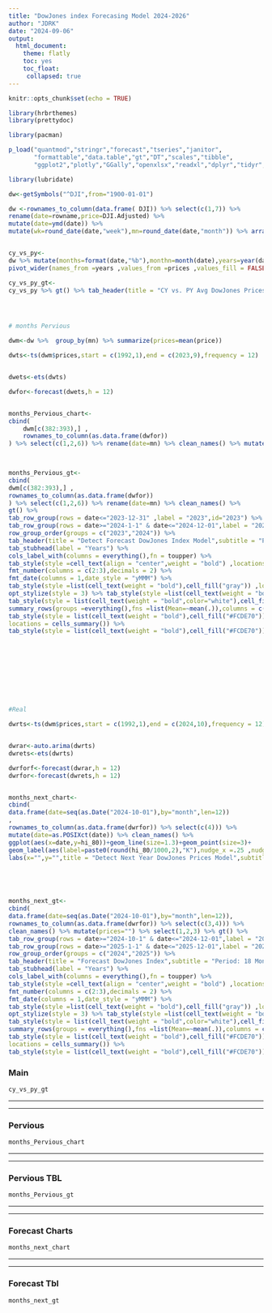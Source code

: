 ```yaml
---
title: "DowJones index Forecasing Model 2024-2026"
author: "JDRK"
date: "2024-09-06"
output: 
  html_document:
    theme: flatly
    toc: yes
    toc_float: 
     collapsed: true
---
```


```r
knitr::opts_chunk$set(echo = TRUE)
```

```r
library(hrbrthemes)
library(prettydoc)

library(pacman)

p_load("quantmod","stringr","forecast","tseries","janitor",
       "formattable","data.table","gt","DT","scales","tibble",
       "ggplot2","plotly","GGally","openxlsx","readxl","dplyr","tidyr","lubridate")

library(lubridate)

dw<-getSymbols("^DJI",from="1900-01-01")

dw <-rownames_to_column(data.frame( DJI)) %>% select(c(1,7)) %>% 
rename(date=rowname,price=DJI.Adjusted) %>% 
mutate(date=ymd(date)) %>% 
mutate(wk=round_date(date,"week"),mn=round_date(date,"month")) %>% arrange(date)


cy_vs_py<-
dw %>% mutate(months=format(date,"%b"),monthn=month(date),years=year(date)) %>% group_by(monthn,months,years) %>% summarize(prices=mean(price),.groups = "drop") %>% arrange(desc(years)) %>% 
pivot_wider(names_from =years ,values_from =prices ,values_fill = FALSE) %>% select(2,3,4) %>% filter(! months %in% c("Nov","Dec")) %>% clean_names() %>% mutate(change=(x2024/x2023)-1,change_amt=x2024-x2023)

cy_vs_py_gt<-
cy_vs_py %>% gt() %>% tab_header(title = "CY vs. PY Avg DowJones Prices ") %>% cols_label("x2024"="2024","x2023"="2023") %>% cols_label_with(columns = everything(),fn = toupper) %>% fmt_percent(columns = 4,decimals = 2) %>% fmt_currency(columns = c(2,3,5),currency = "USD",decimals = 0) %>% tab_style(style = list(cell_text(align = "center",weight = "bold")),locations = cells_body()) %>% tab_style(style = list(cell_fill(color = "#10375C"),cell_text(color="white",align = "center",weight = "bold")),locations = cells_column_labels())  %>% tab_style(style = list(cell_fill(color = "#F2E5BF"),cell_text(weight = "bold",color="black",align = "center")),locations = cells_title()) %>% opt_stylize(style = 3)




# months Pervious

dwm<-dw %>%  group_by(mn) %>% summarize(prices=mean(price))

dwts<-ts(dwm$prices,start = c(1992,1),end = c(2023,9),frequency = 12)


dwets<-ets(dwts)

dwfor<-forecast(dwets,h = 12)


months_Pervious_chart<-
cbind(
    dwm[c(382:393),] ,
    rownames_to_column(as.data.frame(dwfor))
) %>% select(c(1,2,6)) %>% rename(date=mn) %>% clean_names() %>% mutate(date=as.POSIXct(date)) %>% pivot_longer(!date,names_to = "levels",values_to = "prices") %>% ggplot(aes(x=date,y=prices,group=levels,color=levels))+geom_line(size=1.3)+geom_point(size=3)+scale_color_brewer(palette = "Set1")+geom_label(aes(label=round(prices/1000,2)),size=3,nudge_x =.25 ,nudge_y = .25,size = 1)+labs(x="",y="",title = "Detect Pervious Year DowJones Prices Model",subtitle = "Data Focus Period: 1992 - Sep 2023")+scale_y_continuous(labels = comma)+theme_bw()+theme(axis.text.x = element_text(face = "bold",color="black"),axis.text.y = element_text(face = "bold",color="black"),legend.position = "top",plot.title = element_text(color = "#2c3e50",face = "bold"))+scale_x_datetime(date_breaks ="month" ,date_labels = "%b-%y")  
  


months_Pervious_gt<-
cbind(
dwm[c(382:393),] ,
rownames_to_column(as.data.frame(dwfor))
) %>% select(c(1,2,6)) %>% rename(date=mn) %>% clean_names() %>% 
gt() %>%
tab_row_group(rows = date<="2023-12-31" ,label = "2023",id="2023") %>% 
tab_row_group(rows = date>="2024-1-1" & date<="2024-12-01",label = "2024",id="2024") %>% 
row_group_order(groups = c("2023","2024")) %>% 
tab_header(title = "Detect Forecast DowJones Index Model",subtitle = "Period: 12 Months Pervious.") %>% 
tab_stubhead(label = "Years") %>% 
cols_label_with(columns = everything(),fn = toupper) %>% 
tab_style(style =cell_text(align = "center",weight = "bold") ,locations = cells_body()) %>% 
fmt_number(columns = c(2:3),decimals = 2) %>%
fmt_date(columns = 1,date_style = "yMMM") %>% 
tab_style(style =list(cell_text(weight = "bold"),cell_fill("gray")) ,locations = cells_row_groups()) %>% 
opt_stylize(style = 3) %>% tab_style(style =list(cell_text(weight = "bold")) ,locations = cells_column_labels()) %>% 
tab_style(style = list(cell_text(weight = "bold",color="white"),cell_fill("#A04747")),locations = cells_title()) %>% 
summary_rows(groups =everything(),fns =list(Mean=~mean(.)),columns = c(2,3)) %>% 
tab_style(style = list(cell_text(weight = "bold"),cell_fill("#FCDE70")),
locations = cells_summary()) %>% 
tab_style(style = list(cell_text(weight = "bold"),cell_fill("#FCDE70")),locations = cells_stub_summary())  










#Real

dwrts<-ts(dwm$prices,start = c(1992,1),end = c(2024,10),frequency = 12)


dwrar<-auto.arima(dwrts)
dwrets<-ets(dwrts)

dwrforf<-forecast(dwrar,h = 12)
dwrfor<-forecast(dwrets,h = 12)


months_next_chart<-
cbind(
data.frame(date=seq(as.Date("2024-10-01"),by="month",len=12))
,
rownames_to_column(as.data.frame(dwrfor)) %>% select(c(4))) %>% 
mutate(date=as.POSIXct(date)) %>% clean_names() %>% 
ggplot(aes(x=date,y=hi_80))+geom_line(size=1.3)+geom_point(size=3)+
geom_label(aes(label=paste0(round(hi_80/1000,2),"K"),nudge_x =.25 ,nudge_y = .25))+
labs(x="",y="",title = "Detect Next Year DowJones Prices Model",subtitle = "Data Focus Period: 1992 - Sep 2024")+scale_y_continuous(labels = comma)+theme_bw()+theme(axis.text.x = element_text(face = "bold",color="black"),axis.text.y = element_text(face = "bold",color="black"),legend.position = "top",plot.title = element_text(color = "#2c3e50",face = "bold"))+scale_x_datetime(date_breaks ="month" ,date_labels = "%b-%y")
  




months_next_gt<-
cbind(
data.frame(date=seq(as.Date("2024-10-01"),by="month",len=12)),
rownames_to_column(as.data.frame(dwrfor)) %>% select(c(3,4))) %>% 
clean_names() %>% mutate(prices="") %>% select(1,2,3) %>% gt() %>%
tab_row_group(rows = date>="2024-10-1" & date<="2024-12-01",label = "2024",id="2024") %>% 
tab_row_group(rows = date>="2025-1-1" & date<="2025-12-01",label = "2025",id="2025") %>% 
row_group_order(groups = c("2024","2025")) %>% 
tab_header(title = "Forecast DowJones Index",subtitle = "Period: 18 Months Next.") %>% 
tab_stubhead(label = "Years") %>% 
cols_label_with(columns = everything(),fn = toupper) %>% 
tab_style(style =cell_text(align = "center",weight = "bold") ,locations = cells_body()) %>% 
fmt_number(columns = c(2:3),decimals = 2) %>%
fmt_date(columns = 1,date_style = "yMMM") %>% 
tab_style(style =list(cell_text(weight = "bold"),cell_fill("gray")) ,locations = cells_row_groups()) %>% 
opt_stylize(style = 3) %>% tab_style(style =list(cell_text(weight = "bold")) ,locations = cells_column_labels()) %>% 
tab_style(style = list(cell_text(weight = "bold",color="white"),cell_fill("#A04747")),locations = cells_title()) %>% 
summary_rows(groups = everything(),fns =list(Mean=~mean(.)),columns = c(2,3)) %>% 
tab_style(style = list(cell_text(weight = "bold"),cell_fill("#FCDE70")),
locations = cells_summary()) %>% 
tab_style(style = list(cell_text(weight = "bold"),cell_fill("#FCDE70")),locations = cells_stub_summary())  

```


### Main 
```r
cy_vs_py_gt
```

------------------------------------------------------------------------

------------------------------------------------------------------------

### Pervious 

```r
months_Pervious_chart
```

------------------------------------------------------------------------

------------------------------------------------------------------------


### Pervious TBL
```r
months_Pervious_gt
```


------------------------------------------------------------------------

------------------------------------------------------------------------

### Forecast Charts

```r
months_next_chart
```

------------------------------------------------------------------------

------------------------------------------------------------------------

### Forecast Tbl  
```r
months_next_gt
```

